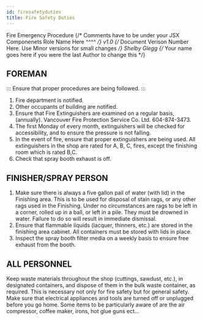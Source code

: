 ---
id: firesafetyduties
title: Fire Safety Duties
---

<span class="badge badge--primary">Fire Emergency Procedure</span>
{/* Comments have to be under your JSX Componenets
    Role Name Here ^^^^ */}
<span class="badge badge--secondary">v1.0</span>
{/* Document Verison Number Here. Use Minor versions for small changes */}
<span class="badge badge--success">Shelby Glegg</span>
{/* Your name goes here if you were the last Author to change this */}

## FOREMAN 
::: Ensure that proper procedures are being followed. :::

1. Fire department is notified. 
2. Other occupants of building are notified. 
3. Ensure that Fire Extinguishers are examined on a regular basis,(annually). 
     Vancouver Fire Protection Service Co. Ltd.  604-874-3473. 
4. The first Monday of every month, extinguishers will be checked for accessibility, and to ensure the pressure is not falling. 
5. In the event of fire, ensure that proper extinguishers are being used. All extinguishers in the shop are rated for A, B, C, fires, except the finishing room which is rated B,C. 
6. Check that spray booth exhaust is off. 

##	FINISHER/SPRAY PERSON 
1. Make sure there is always a five gallon pail of water (with lid) in the Finishing area. This is to be used for disposal of stain rags, or any other rags used in the Finishing.  Under no circumstances are rags to be left in a corner, rolled up in a ball,  or left in a pile.  They must be drowned in water.  Failure to do so will result in immediate dismissal.	 
2. Ensure that flammable liquids (lacquer, thinners, etc.) are stored in the finishing area cabinet.  All containers must be stored with lids in place. 
3. Inspect the spray booth filter media on a weekly basis to ensure free exhaust from the                       booth. 

##	ALL PERSONNEL 
Keep waste materials throughout the shop (cuttings, sawdust, etc.), in designated containers, and dispose of them in the bulk waste container, as required.  This is  necessary not only for fire safety but for general safety. Make sure that electrical appliances and tools are turned off or unplugged before you go home. Some items to be particularly aware of are the air compressor, coffee maker, irons, hot glue guns ect... 

 

